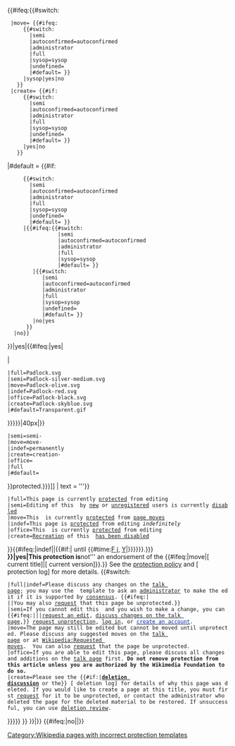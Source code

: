 {{#ifeq:{{#switch:{{lc:{{{type}}}}}
  |move=<!--
 -->{{#ifeq:
      {{#switch:{{lc:{{{demolevel|undefined}}}}}
        |semi
        |autoconfirmed=autoconfirmed
        |administrator
        |full
        |sysop=sysop
        |undefined={{PROTECTIONLEVEL:move}}
        |#default=<!--fallback value: null
   -->}}
      |sysop|yes|no
    }}
  |create=<!--
 -->{{#if:
      {{#switch:{{lc:{{{demolevel|undefined}}}}}
        |semi
        |autoconfirmed=autoconfirmed
        |administrator
        |full
        |sysop=sysop
        |undefined={{PROTECTIONLEVEL:create}}
        |#default=<!--fallback value: null
   -->}}
      |yes|no
    }}
|#default<!--includes all other types-->=<!--
 -->{{#if:
      {{#switch:{{lc:{{{demolevel|undefined}}}}}
        |semi
        |autoconfirmed=autoconfirmed
        |administrator
        |full
        |sysop=sysop
        |undefined={{PROTECTIONLEVEL:edit}}
        |#default=<!--fallback value: null
   -->}}
      |{{#ifeq:{{#switch:{{lc:{{{disallowlevel|}}}}}
                 |semi
                 |autoconfirmed=autoconfirmed
                 |administrator
                 |full
                 |sysop=sysop
                 |#default=<!--fallback value: null-->}}
         |{{#switch:{{lc:{{{demolevel|undefined}}}}}
            |semi
            |autoconfirmed=autoconfirmed
            |administrator
            |full
            |sysop=sysop
            |undefined={{PROTECTIONLEVEL:edit}}
            |#default=<!--fallback value: null
       -->}}
         |no|yes
       }}
   |no}}
}}|yes|{{#ifeq:{{lc:{{{small|}}}}}|yes|
<div class="metadata topicon" id="protected-icon" style="display:none; right:55px;">[[Image:{{{image|{{#switch:{{lc:{{{type}}}}}
 |full=Padlock.svg
 |semi=Padlock-silver-medium.svg
 |move=Padlock-olive.svg
 |indef=Padlock-red.svg
 |office=Padlock-black.svg
 |create=Padlock-skyblue.svg
 |#default=Transparent.gif
}}}}}|20px|link={{{icon-link|Wikipedia:Protection policy#{{lc:{{{type}}}}}}}}|{{{icon-text|This {{pagetype|subjectspace=yes}} is {{#switch:{{lc:{{{type}}}}}
 |semi=semi-
 |move=move-
 |indef=permanently<nowiki> </nowiki>
 |create=creation-
 |office=<!--null, but should this have a special tag?-->
 |full
 |#default=<!--null-->
}}protected{{#ifeq:{{lc:{{{type}}}}}|indef||{{#if:{{{expiry|}}}|<nowiki> </nowiki>until {{#time:F j, Y|{{{expiry}}}}}}}}}{{#if:{{{icon-reason|}}}|<nowiki> </nowiki>{{{icon-reason}}}}}.}}}]]</div>
|<!-- else, not small -->
{{mbox 
| demospace = {{{demospace|}}}
| type = protection
| image = [[Image:{{{image|{{#switch:{{lc:{{{type}}}}}
 |full=Padlock.svg
 |semi=Padlock-silver-medium.svg
 |move=Padlock-olive.svg
 |indef=Padlock-red.svg
 |office=Padlock-black.svg
 |create=Padlock-skyblue.svg
 |#default=Transparent.gif
}}}}}|40px|{{{icon-text|This page is {{#switch:{{lc:{{{type}}}}}
 |semi=semi-
 |move=move-
 |indef=permanently<nowiki> </nowiki>
 |create=creation-
 |office=<!--null, but should this have a special tag?-->
 |full
 |#default=<!--null-->
}}protected.}}}]]
| text = '''{{{reason-text|{{#switch:{{lc:{{{type}}}}}
 |full=This page is currently [[Wikipedia:This page is protected|protected]] from editing
 |semi=Editing of this {{pagetype|subjectspace=yes}} by [[Wikipedia:User access levels#Autoconfirmed_users|new]] or [[Wikipedia:User access levels#Anonymous_users|unregistered]] users is currently [[Wikipedia:Protection policy|disabled]]
 |move=This {{pagetype|subjectspace=yes}} is currently [[Wikipedia:This page is protected|protected]] from [[Help:Moving a page|page moves]]
 |indef=This page is [[Wikipedia:This page is protected|protected]] from editing ''indefinitely''
 |office=This {{pagetype|subjectspace=yes}} is currently [[Wikipedia:This page is protected|protected]] from editing
 |create=[[Help:Starting a new page|Recreation]] of this {{pagetype|subjectspace=yes}} [[Wikipedia:This page is protected|has been disabled]]
}}{{#ifeq:{{lc:{{{type}}}}}|indef||{{#if:{{{expiry|}}}|&#32;until {{#time:[[F j]], [[Y]]|{{{expiry}}}}}}}}}{{{reason<includeonly>|</includeonly>}}}.}}}'''<br /> {{{explanation-text|{{#ifeq:{{lc:{{{dispute}}}}}|yes|This protection is '''not''' an endorsement of the {{#ifeq:{{{type}}}|move|[{{fullurl:Special:Log|type=move&page={{FULLPAGENAMEE}}}} current title]|[{{fullurl:{{FULLPAGENAMEE}}|action=history}} current version]}}.}} See the [[Wikipedia:Protection policy|protection policy]] and [{{fullurl:Special:Log|type=protect&page={{FULLPAGENAMEE}}}} protection log] for more details. {{#switch:{{lc:{{{type}}}}}
 |full|indef=Please discuss any changes on the [[{{TALKPAGENAME}}|talk page]]; you may use the {{tlx|editprotected}} template to ask an [[Wikipedia:Administrator|administrator]] to make the edit if it is supported by [[Wikipedia:Consensus|consensus]]. {{#ifeq:{{NAMESPACE}}|{{ns:8}}<!--MediaWiki-->||You may also [[Wikipedia:Requests for page protection|request]] that this page be unprotected.}}
 |semi=If you cannot edit this {{pagetype|subjectspace=yes}} and you wish to make a change, you can {{#ifeq:{{NAMESPACE}}|{{TALKSPACE}}||[[Template:Editsemiprotected|request an edit]], [[{{TALKPAGENAME}}|discuss changes on the talk page]],}} [[Wikipedia:Requests for page protection#Current requests for unprotection|request unprotection]], [[Special:Userlogin|log in]], or <span class="plainlinks">[http://en.wikipedia.org/w/index.php?title=Special:Userlogin&type=signup <span style="color:#002bb8;" title="Sign in / create account">create an account</span>].
 |move=The page may still be edited but cannot be moved until unprotected. Please discuss any suggested moves on the [[{{TALKPAGENAME}}|talk page]] or at [[Wikipedia:Requested moves]].  You can also [[Wikipedia:Requests for page protection|request]] that the page be unprotected.  
 |office=If you are able to edit this page, please discuss all changes and additions on the [[{{TALKPAGENAME}}|talk page]] first. '''Do not remove protection from this article unless you are authorized by the Wikimedia Foundation to do so.'''
 |create=Please see the {{#if:{{{xfd|}}}|'''[[{{{xfd}}}|deletion discussion]]''' or the}} [{{fullurl:Special:Log|type=delete&page={{FULLPAGENAMEE}}}} deletion log] for details of why this page was deleted. If you would like to create a page at this title, you must first [[Wikipedia:Requests for page protection|request]] for it to be unprotected, or contact the administrator who deleted the page for the deleted material to be restored. If unsuccessful, you can use [[Wikipedia:Deletion review|deletion review]].
}}}}}
}}
}}|[[Category:Wikipedia pages with incorrect protection templates]]}}<!--End if small--><includeonly>{{#ifeq:{{lc:{{{categories|no}}}}}|no||{{{categories|}}}}}</includeonly><noinclude>

{{documentation}}
<!-- Add categories and interwikis to the /doc subpage, not here! -->
</noinclude>
